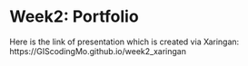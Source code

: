 # Week2: Portfolio

Here is the link of presentation which is created via Xaringan: https://GIScodingMo.github.io/week2_xaringan
